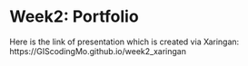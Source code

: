 # Week2: Portfolio

Here is the link of presentation which is created via Xaringan: https://GIScodingMo.github.io/week2_xaringan
